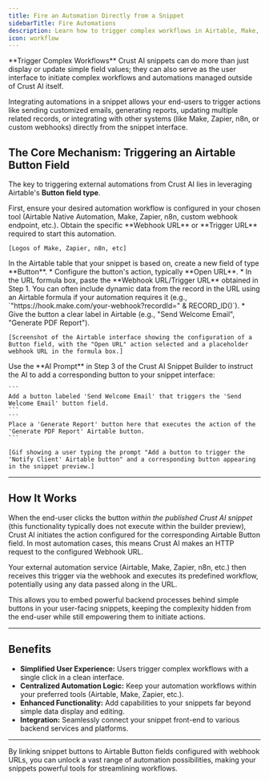 ```yaml
---
title: Fire an Automation Directly from a Snippet
sidebarTitle: Fire Automations
description: Learn how to trigger complex workflows in Airtable, Make, Zapier, or other services directly from a button within your Crust AI snippet.
icon: workflow
---
```


<Tip icon="rocket">
  **Trigger Complex Workflows**  
  Crust AI snippets can do more than just display or update simple field values; they can also serve as the user interface to initiate complex workflows and automations managed outside of Crust AI itself.
</Tip>

Integrating automations in a snippet allows your end-users to trigger actions like sending customized emails, generating reports, updating multiple related records, or integrating with other systems (like Make, Zapier, n8n, or custom webhooks) directly from the snippet interface.

## The Core Mechanism: Triggering an Airtable Button Field

The key to triggering external automations from Crust AI lies in leveraging Airtable's **Button field type**.

<Steps>
  <Step title="Set Up Automation (External)">
    First, ensure your desired automation workflow is configured in your chosen tool (Airtable Native Automation, Make, Zapier, n8n, custom webhook endpoint, etc.). Obtain the specific **Webhook URL** or **Trigger URL** required to start this automation.

    [Logos of Make, Zapier, n8n, etc]
  </Step>
  <Step title="Configure Airtable Button Field">
    In the Airtable table that your snippet is based on, create a new field of type **Button**.
    *   Configure the button's action, typically **Open URL**.
    *   In the URL formula box, paste the **Webhook URL/Trigger URL** obtained in Step 1. You can often include dynamic data from the record in the URL using an Airtable formula if your automation requires it (e.g., `"https://hook.make.com/your-webhook?recordId=" & RECORD_ID()`).
    *   Give the button a clear label in Airtable (e.g., "Send Welcome Email", "Generate PDF Report").

    [Screenshot of the Airtable interface showing the configuration of a Button field, with the "Open URL" action selected and a placeholder webhook URL in the formula box.]
  </Step>
  <Step title="Add Button to Snippet (Crust AI)">
    Use the **AI Prompt** in Step 3 of the Crust AI Snippet Builder to instruct the AI to add a corresponding button to your snippet interface:

    ```
    Add a button labeled 'Send Welcome Email' that triggers the 'Send Welcome Email' button field.
    ```
    ```
    Place a 'Generate Report' button here that executes the action of the 'Generate PDF Report' Airtable button.
    ```

    [Gif showing a user typing the prompt "Add a button to trigger the 'Notify Client' Airtable button" and a corresponding button appearing in the snippet preview.]
  </Step>
</Steps>

---

## How It Works

When the end-user clicks the button *within the published Crust AI snippet* (this functionality typically does not execute within the builder preview), Crust AI initiates the action configured for the corresponding Airtable Button field. In most automation cases, this means Crust AI makes an HTTP request to the configured Webhook URL.

Your external automation service (Airtable, Make, Zapier, n8n, etc.) then receives this trigger via the webhook and executes its predefined workflow, potentially using any data passed along in the URL.

This allows you to embed powerful backend processes behind simple buttons in your user-facing snippets, keeping the complexity hidden from the end-user while still empowering them to initiate actions.

---

## Benefits

*   **Simplified User Experience:** Users trigger complex workflows with a single click in a clean interface.
*   **Centralized Automation Logic:** Keep your automation workflows within your preferred tools (Airtable, Make, Zapier, etc.).
*   **Enhanced Functionality:** Add capabilities to your snippets far beyond simple data display and editing.
*   **Integration:** Seamlessly connect your snippet front-end to various backend services and platforms.

---

By linking snippet buttons to Airtable Button fields configured with webhook URLs, you can unlock a vast range of automation possibilities, making your snippets powerful tools for streamlining workflows.